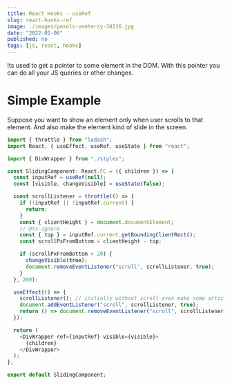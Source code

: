 ```yaml
---
title: React Hooks - useRef
slug: react-hooks-ref
image: ./images/pexels-veeterzy-38136.jpg
date: "2022-02-06"
published: no
tags: [js, react, hooks]
---
```




Its used to get a pointer to some element in the DOM. With this pointer you can do all your JS queries or other changes.

# Simple Example

Suppose you want to show an element only when user scrolls to that element. And also make the element kind of slide in the screen.

<CodeDivWrapper>

```js
import { throttle } from "lodash";
import React, { useEffect, useRef, useState } from "react";

import { DivWrapper } from "./styles";

const SlidingComponent: React.FC = ({ children }) => {
  const inputRef = useRef(null);
  const [visible, changeVisible] = useState(false);

  const scrollListener = throttle(() => {
    if (!inputRef || !inputRef.current) {
      return;
    }
    const { clientHeight } = document.documentElement;
    // @ts-ignore
    const { top } = inputRef.current.getBoundingClientRect();
    const scrollPxFromBottom = clientHeight - top;

    if (scrollPxFromBottom > 20) {
      changeVisible(true);
      document.removeEventListener("scroll", scrollListener, true);
    }
  }, 200);

  useEffect(() => {
    scrollListener(); // initially without scroll even make some articles visible
    document.addEventListener("scroll", scrollListener, true);
    return () => document.removeEventListener("scroll", scrollListener, true);
  });

  return (
    <DivWrapper ref={inputRef} visible={visible}>
      {children}
    </DivWrapper>
  );
};

export default SlidingComponent;
```

</CodeDivWrapper>
